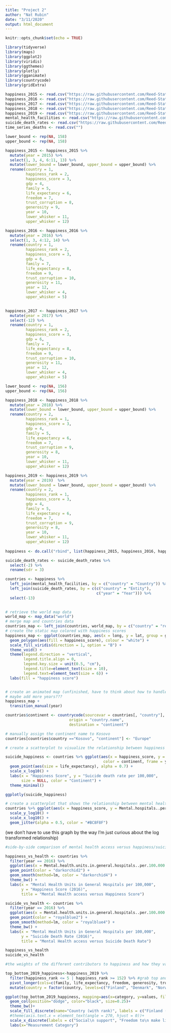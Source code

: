 ```yaml
---
title: "Project 2"
author: "Nat Rubin"
date: "3/11/2020"
output: html_document
---
```


```r
knitr::opts_chunk$set(echo = TRUE)
```

```r
library(tidyverse)
library(maps)
library(ggplot2)
library(viridis)
library(ggthemes)
library(plotly)
library(gganimate)
library(countrycode)
library(gridExtra)
```

```r
happiness_2015 <- read.csv("https://raw.githubusercontent.com/Reed-Statistics/math241S20PostGrp4/master/2015.csv?token=ANDSWNJBOL4TOHNDMTCN2B26PZABE")
happiness_2016 <- read.csv("https://raw.githubusercontent.com/Reed-Statistics/math241S20PostGrp4/master/2016.csv?token=ANDSWNPJDSBHOCDJ3XFEZGK6PZADI")
happiness_2017 <- read.csv("https://raw.githubusercontent.com/Reed-Statistics/math241S20PostGrp4/master/2017.csv?token=ANDSWNLSUG5QK23B6O6CWXS6PZAFA")
happiness_2018 <- read.csv("https://raw.githubusercontent.com/Reed-Statistics/math241S20PostGrp4/master/2018.csv?token=ANDSWNJIBN65O6CBRQRR2726PZAFW")
happiness_2019 <- read.csv("https://raw.githubusercontent.com/Reed-Statistics/math241S20PostGrp4/master/2019.csv?token=ANDSWNO6U5A4PHJ3QJBMZTS6PZAGM")
mental_health_facilities <- read.csv("https://raw.githubusercontent.com/Reed-Statistics/math241S20PostGrp4/master/mental_health_facilities.csv?token=ANDSWNOJDJM2QZZHRZY6XRC6PZAIA")
suicide_death_rates <- read.csv("https://raw.githubusercontent.com/Reed-Statistics/math241S20PostGrp4/master/suicide-death-rates.csv?token=ANDSWNKAB4OYFH5KITURBOK6PZAJG")
time_series_deaths <- read.csv("")
```

```r

lower_bound <- rep(NA, 158)
upper_bound <- rep(NA, 158)

happiness_2015 <- happiness_2015 %>%
  mutate(year = 2015) %>%
  select(1, 3, 4, 6:11, 13) %>%
  mutate(lower_bound = lower_bound, upper_bound = upper_bound) %>%
  rename(country = 1,
         happiness_rank = 2,
         happiness_score = 3,
         gdp = 4,
         family = 5,
         life_expectancy = 6,
         freedom = 7,
         trust_corruption = 8,
         generosity = 9,
         year = 10,
         lower_whisker = 11,
         upper_whisker = 12)

happiness_2016 <- happiness_2016 %>%
  mutate(year = 2016) %>%
  select(1, 3, 4:12, 14) %>%
  rename(country = 1,
         happiness_rank = 2,
         happiness_score = 3,
         gdp = 6,
         family = 7,
         life_expectancy = 8,
         freedom = 9,
         trust_corruption = 10,
         generosity = 11,
         year = 12,
         lower_whisker = 4,
         upper_whisker = 5)
  

happiness_2017 <- happiness_2017 %>%
  mutate(year = 2017) %>%
  select(-12) %>%
  rename(country = 1,
         happiness_rank = 2,
         happiness_score = 3,
         gdp = 6,
         family = 7,
         life_expectancy = 8,
         freedom = 9,
         trust_corruption = 10,
         generosity = 11,
         year = 12,
         lower_whisker = 4,
         upper_whisker = 5)

lower_bound <- rep(NA, 156)
upper_bound <- rep(NA, 156)

happiness_2018 <- happiness_2018 %>%
  mutate(year = 2018) %>%
  mutate(lower_bound = lower_bound, upper_bound = upper_bound) %>%
  rename(country = 2,
         happiness_rank = 1,
         happiness_score = 3,
         gdp = 4,
         family = 5,
         life_expectancy = 6,
         freedom = 7,
         trust_corruption = 9,
         generosity = 8,
         year = 10,
         lower_whisker = 11,
         upper_whisker = 12)

happiness_2019 <- happiness_2019 %>%
  mutate(year = 2019)  %>%
  mutate(lower_bound = lower_bound, upper_bound = upper_bound) %>%
  rename(country = 2,
         happiness_rank = 1,
         happiness_score = 3,
         gdp = 4,
         family = 5,
         life_expectancy = 6,
         freedom = 7,
         trust_corruption = 9,
         generosity = 8,
         year = 10,
         lower_whisker = 11,
         upper_whisker = 12)
  
happiness <- do.call("rbind", list(happiness_2015, happiness_2016, happiness_2017, happiness_2018, happiness_2019))
```

```r
suicide_death_rates <- suicide_death_rates %>%
  select(-2) %>%
  rename(sdr = 3)

countries <- happiness %>%
  left_join(mental_health_facilities, by = c("country" = "Country")) %>%
  left_join(suicide_death_rates, by = c(c("country" = "Entity"),
                                        c("year" = "Year"))) %>%
  select(-13)
  
```


```r
# retrieve the world map data
world_map <- map_data("world")
# merge map and countries data
countries_map <- left_join(countries, world_map, by = c("country" = "region"))
# create the static map colored with happiness scores
happiness_map <- ggplot(countries_map, aes(x = long, y = lat, group = group)) +
  geom_polygon(aes(fill = happiness_score), colour = "white") +
  scale_fill_viridis(direction = 1, option = "B") +
  theme_void() +
  theme(legend.direction = "vertical", 
        legend.title.align = 0,
        legend.key.size = unit(0.5, "cm"),
        legend.title=element_text(size = 10), 
        legend.text=element_text(size = 6)) +
  labs(fill = "happiness score")



```

```r
# create an animated map (unfinished, have to think about how to handle missing values)
# maybe add more years???
happiness_map +
  transition_manual(year)


```

```r
countries$continent <- countrycode(sourcevar = countries[, "country"],
                            origin = "country.name",
                            destination = "continent") 

# manually assign the continent name to Kosovo
countries[countries$country =="Kosovo", "continent"] <- "Europe"

# create a scatterplot to visualize the relationship between happiness and suicide

suicide_happiness <- countries %>% ggplot(aes(x = happiness_score, y = sdr, 
                                           color = continent, frame = year, ids = country)) +
  geom_point(aes(size = life_expectancy), alpha = 0.7) +
  scale_x_log10() +
  labs(x = "Happiness Score", y = "Suicide death rate per 100,000",
       size = NULL, color = "Continent") +
  theme_minimal() 

ggplotly(suicide_happiness)
```


```r
# create a scatterplot that shows the relationship between mental health facilities and happiness scores
countries %>% ggplot(aes(x = happiness_score, y = Mental.hospitals..per.100.000.population.)) +
  scale_y_log10() + 
  scale_x_log10() + 
  geom_jitter(alpha = 0.5, color = "#BC8F8F")
```
(we don't have to use this graph by the way I'm just curious about the log transformed relationship)

```r
#side-by-side comparison of mental health access versus happiness/suicide rate

happiness_vs_health <- countries %>%
  filter(year == 2016) %>%
  ggplot(aes(x = Mental.health.units.in.general.hospitals..per.100.000.population., y = happiness_score), na.rm = TRUE) +
  geom_point(color = "darkorchid2") +
  geom_smooth(method=lm, color = "darkorchid4") +
  theme_bw() +
  labs(x = "Mental Health Units in General Hospitals per 100,000",
       y = "Happiness Score (2016)",
       title = "Mental Health access versus Happiness Score")

suicide_vs_health <- countries %>%
  filter(year == 2016) %>%
  ggplot(aes(x = Mental.health.units.in.general.hospitals..per.100.000.population., y = sdr), na.rm = TRUE) +
  geom_point(color = "royalblue2") +
  geom_smooth(method=lm, color = "royalblue4") +
  theme_bw() +
  labs(x = "Mental Health Units in General Hospitals per 100,000",
       y = "Suicide Death Rate (2016)",
       title = "Mental Health access versus Suicide Death Rate")

happiness_vs_health
suicide_vs_health

```

```r
#the weights of the different contributors to happiness and how they vary from the top five most happy countries to the five least happy countries

top_bottom_2019_happiness<-happiness_2019 %>%
  filter(happiness_rank <= 5 | happiness_rank >= 152) %>% #grab top and bottom 5 countries by happiness rank
  pivot_longer(cols=c(family, life_expectancy, freedom, generosity, trust_corruption), names_to = "category", values_to = "values") %>% 
  mutate(country = factor(country, levels=c("Finland", "Denmark", "Norway", "Iceland", "Netherlands", "Rwanda", "Tanzania", "Afghanistan", "Central African Republic", "South Sudan")))

ggplot(top_bottom_2019_happiness, mapping=aes(x=category, y=values, fill=country))+
  geom_col(position="dodge", color="black", size=0.25)+
  theme_bw()+
  scale_fill_discrete(name="Country (with rank)", labels = c("Finland (1)", "Denmark (2)", "Norway (3)", "Iceland (4)", "Netherlands (5)", "Rwanda (152)", "Tanzania (153)", "Afghanistan (154)", "Central African\n Republic (155)", "South Sudan (156)"))+
  #theme(axis.text.x = element_text(angle = 270, hjust = 0))+
  scale_x_discrete(labels = c("Social\n support", "Freedom to\n make life\n choices", "Generosity", "Healthy life\n expectancy\n at birth", "Perceptions\n of corruption"))+
  labs(x="Measurement Category")


```